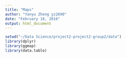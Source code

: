 ```yaml
---
title: "Maps"
author: "Yanyu Zheng yz2690"
date: "February 18, 2016"
output: html_document
---
```


```r
setwd("~/Data Science/project2-project2-group2/data")
library(dplyr)
library(ggmap)
library(data.table)
```

